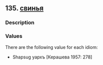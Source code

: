 ## 135. <a href =  'https://agricolamz.github.io/The_Circassian_Isoglosses_Database/135.html'>свинья</a>
### Description



### Values
There are the following value for each idiom:

* Shapsug  уархъ [Керашева 1957: 278] 

